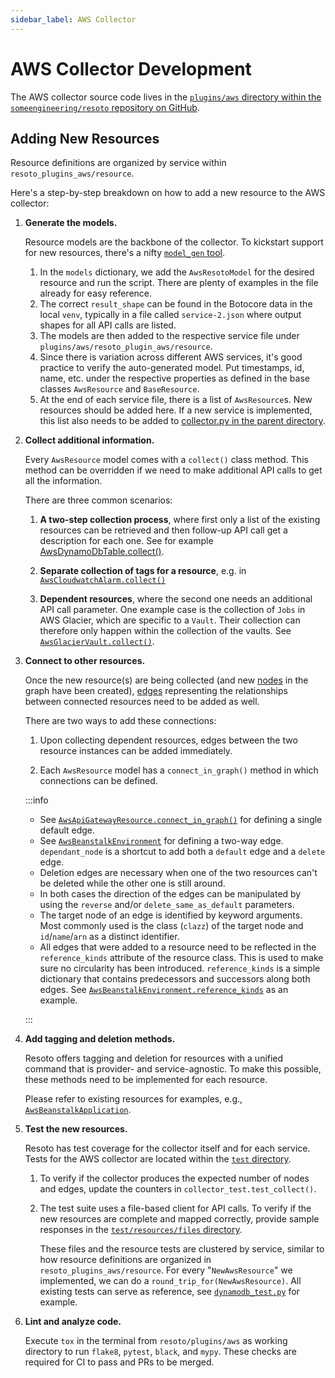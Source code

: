 ```yaml
---
sidebar_label: AWS Collector
---
```


# AWS Collector Development

The AWS collector source code lives in the [`plugins/aws` directory within the `someengineering/resoto` repository on GitHub](https://github.com/someengineering/resoto/tree/main/plugins/aws).

## Adding New Resources

Resource definitions are organized by service within `resoto_plugins_aws/resource`.

Here's a step-by-step breakdown on how to add a new resource to the AWS collector:

1. **Generate the models.**

   Resource models are the backbone of the collector. To kickstart support for new resources, there's a nifty [`model_gen` tool](https://github.com/someengineering/resoto/tree/main/plugins/aws/tools/model_gen.py).

   1. In the `models` dictionary, we add the `AwsResotoModel` for the desired resource and run the script. There are plenty of examples in the file already for easy reference.
   2. The correct `result_shape` can be found in the Botocore data in the local `venv`, typically in a file called `service-2.json` where output shapes for all API calls are listed.
   3. The models are then added to the respective service file under `plugins/aws/resoto_plugin_aws/resource`.
   4. Since there is variation across different AWS services, it's good practice to verify the auto-generated model. Put timestamps, id, name, etc. under the respective properties as defined in the base classes `AwsResource` and `BaseResource`.
   5. At the end of each service file, there is a list of `AwsResource`s. New resources should be added here. If a new service is implemented, this list also needs to be added to [ collector.py in the parent directory](https://github.com/someengineering/resoto/blob/main/plugins/aws/resoto_plugin_aws/collector.py).

2. **Collect additional information.**

   Every `AwsResource` model comes with a `collect()` class method. This method can be overridden if we need to make additional API calls to get all the information.

   There are three common scenarios:

   1. **A two-step collection process**, where first only a list of the existing resources can be retrieved and then follow-up API call get a description for each one. See for example [AwsDynamoDbTable.collect()](https://github.com/someengineering/resoto/blob/705350c7ec1a67a292d2e4c7e5323e4e95769e77/plugins/aws/resoto_plugin_aws/resource/dynamodb.py#L304).

   2. **Separate collection of tags for a resource**, e.g. in [`AwsCloudwatchAlarm.collect()`](https://github.com/someengineering/resoto/blob/705350c7ec1a67a292d2e4c7e5323e4e95769e77/plugins/aws/resoto_plugin_aws/resource/cloudwatch.py#L169)

   3. **Dependent resources**, where the second one needs an additional API call parameter. One example case is the collection of `Jobs` in AWS Glacier, which are specific to a `Vault`. Their collection can therefore only happen within the collection of the vaults. See [`AwsGlacierVault.collect()`](https://github.com/someengineering/resoto/blob/705350c7ec1a67a292d2e4c7e5323e4e95769e77/plugins/aws/resoto_plugin_aws/resource/glacier.py#L198).

3. **Connect to other resources.**

   Once the new resource(s) are being collected (and new [nodes](../../concepts/asset-inventory-graph/index.mdx#nodes) in the graph have been created), [edges](../../concepts/asset-inventory-graph/index.mdx#edges) representing the relationships between connected resources need to be added as well.

   There are two ways to add these connections:

   1. Upon collecting dependent resources, edges between the two resource instances can be added immediately.

   2. Each `AwsResource` model has a `connect_in_graph()` method in which connections can be defined.

   :::info

   - See [`AwsApiGatewayResource.connect_in_graph()`](https://github.com/someengineering/resoto/blob/705350c7ec1a67a292d2e4c7e5323e4e95769e77/plugins/aws/resoto_plugin_aws/resource/apigateway.py#L163) for defining a single default edge.
   - See [`AwsBeanstalkEnvironment`](https://github.com/someengineering/resoto/blob/705350c7ec1a67a292d2e4c7e5323e4e95769e77/plugins/aws/resoto_plugin_aws/resource/elasticbeanstalk.py#L288) for defining a two-way edge. `dependant_node` is a shortcut to add both a `default` edge and a `delete` edge.
   - Deletion edges are necessary when one of the two resources can't be deleted while the other one is still around.
   - In both cases the direction of the edges can be manipulated by using the `reverse` and/or `delete_same_as_default` parameters.
   - The target node of an edge is identified by keyword arguments. Most commonly used is the class (`clazz`) of the target node and `id`/`name`/`arn` as a distinct identifier.
   - All edges that were added to a resource need to be reflected in the `reference_kinds` attribute of the resource class. This is used to make sure no circularity has been introduced. `reference_kinds` is a simple dictionary that contains predecessors and successors along both edges. See [`AwsBeanstalkEnvironment.reference_kinds`](https://github.com/someengineering/resoto/blob/705350c7ec1a67a292d2e4c7e5323e4e95769e77/plugins/aws/resoto_plugin_aws/resource/elasticbeanstalk.py#L205) as an example.

   :::

4. **Add tagging and deletion methods.**

   Resoto offers tagging and deletion for resources with a unified command that is provider- and service-agnostic. To make this possible, these methods need to be implemented for each resource.

   Please refer to existing resources for examples, e.g., [`AwsBeanstalkApplication`](https://github.com/someengineering/resoto/blob/705350c7ec1a67a292d2e4c7e5323e4e95769e77/plugins/aws/resoto_plugin_aws/resource/elasticbeanstalk.py#L104-L128).

5. **Test the new resources.**

   Resoto has test coverage for the collector itself and for each service. Tests for the AWS collector are located within the [`test` directory](https://github.com/someengineering/resoto/tree/main/plugins/aws/test).

   1. To verify if the collector produces the expected number of nodes and edges, update the counters in `collector_test.test_collect()`.

   2. The test suite uses a file-based client for API calls. To verify if the new resources are complete and mapped correctly, provide sample responses in the [`test/resources/files` directory](https://github.com/someengineering/resoto/tree/main/plugins/aws/test/resources/files).

      These files and the resource tests are clustered by service, similar to how resource definitions are organized in `resoto_plugins_aws/resource`. For every "`NewAwsResource`" we implemented, we can do a `round_trip_for(NewAwsResource)`. All existing tests can serve as reference, see [`dynamodb_test.py`](https://github.com/someengineering/resoto/blob/main/plugins/aws/test/resources/dynamodb_test.py) for example.

6. **Lint and analyze code.**

   Execute `tox` in the terminal from `resoto/plugins/aws` as working directory to run `flake8`, `pytest`, `black`, and `mypy`. These checks are required for CI to pass and PRs to be merged.
